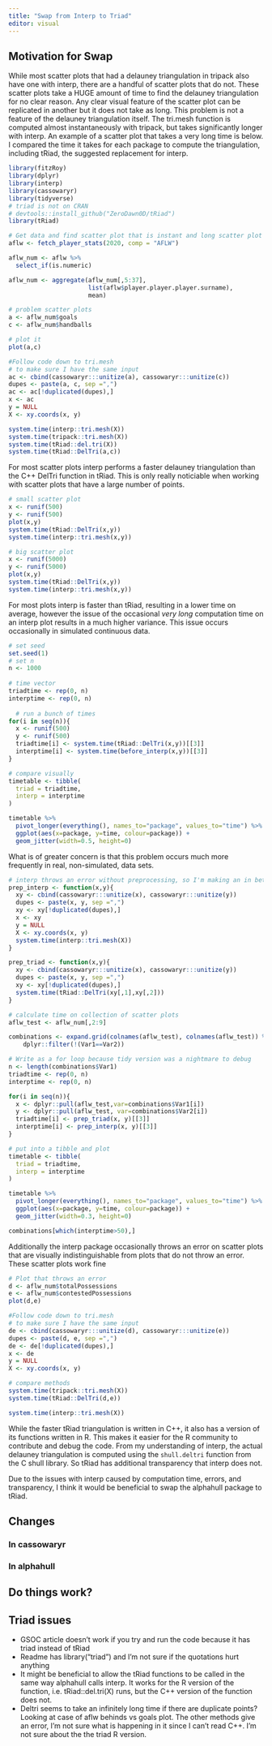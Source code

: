 ```yaml
---
title: "Swap from Interp to Triad"
editor: visual
---
```


## Motivation for Swap

While most scatter plots that had a delauney triangulation in tripack also have one with interp, there are a handful of scatter plots that do not. These scatter plots take a HUGE amount of time to find the delauney triangulation for no clear reason. Any clear visual feature of the scatter plot can be replicated in another but it does not take as long. This problem is not a feature of the delauney triangulation itself. The tri.mesh function is computed almost instantaneously with tripack, but takes significantly longer with interp. An example of a scatter plot that takes a very long time is below. I compared the time it takes for each package to compute the triangulation, including tRiad, the suggested replacement for interp.

```r
library(fitzRoy)
library(dplyr)
library(interp)
library(cassowaryr)
library(tidyverse)
# triad is not on CRAN
# devtools::install_github("ZeroDawn0D/tRiad")
library(tRiad)

# Get data and find scatter plot that is instant and long scatter plot
aflw <- fetch_player_stats(2020, comp = "AFLW")

aflw_num <- aflw %>%
  select_if(is.numeric)

aflw_num <- aggregate(aflw_num[,5:37],
                      list(aflw$player.player.player.surname),
                      mean)

# problem scatter plots
a <- aflw_num$goals
c <- aflw_num$handballs

# plot it
plot(a,c)

#Follow code down to tri.mesh 
# to make sure I have the same input
ac <- cbind(cassowaryr:::unitize(a), cassowaryr:::unitize(c))
dupes <- paste(a, c, sep =",")
ac <- ac[!duplicated(dupes),]
x <- ac
y = NULL
X <- xy.coords(x, y)

system.time(interp::tri.mesh(X))
system.time(tripack::tri.mesh(X))
system.time(tRiad::del.tri(X))
system.time(tRiad::DelTri(a,c))
```

For most scatter plots interp performs a faster delauney triangulation than the C++ DelTri function in tRiad. This is only really noticiable when working with scatter plots that have a large number of points.

```r
# small scatter plot
x <- runif(500)
y <- runif(500)
plot(x,y)
system.time(tRiad::DelTri(x,y))
system.time(interp::tri.mesh(x,y))

# big scatter plot
x <- runif(5000)
y <- runif(5000)
plot(x,y)
system.time(tRiad::DelTri(x,y))
system.time(interp::tri.mesh(x,y))
```

For most plots interp is faster than tRiad, resulting in a lower time on average, however the issue of the occasional *very long* computation time on an interp plot results in a much higher variance. This issue occurs occasionally in simulated continuous data.

```r
# set seed
set.seed(1)
# set n
n <- 1000
  
# time vector
triadtime <- rep(0, n)
interptime <- rep(0, n)
  
  # run a bunch of times
for(i in seq(n)){
  x <- runif(500)
  y <- runif(500)
  triadtime[i] <- system.time(tRiad::DelTri(x,y))[[3]]
  interptime[i] <- system.time(before_interp(x,y))[[3]]
}

# compare visually
timetable <- tibble(
  triad = triadtime,
  interp = interptime
) 

timetable %>%
  pivot_longer(everything(), names_to="package", values_to="time") %>%
  ggplot(aes(x=package, y=time, colour=package)) +
  geom_jitter(width=0.5, height=0)

```

What is of greater concern is that this problem occurs much more frequently in real, non-simulated, data sets.

```r
# interp throws an error without preprocessing, so I'm making an in between function
prep_interp <- function(x,y){
  xy <- cbind(cassowaryr:::unitize(x), cassowaryr:::unitize(y))
  dupes <- paste(x, y, sep =",")
  xy <- xy[!duplicated(dupes),]
  x <- xy
  y = NULL
  X <- xy.coords(x, y)
  system.time(interp::tri.mesh(X))
}

prep_triad <- function(x,y){
  xy <- cbind(cassowaryr:::unitize(x), cassowaryr:::unitize(y))
  dupes <- paste(x, y, sep =",")
  xy <- xy[!duplicated(dupes),]
  system.time(tRiad::DelTri(xy[,1],xy[,2]))
}

# calculate time on collection of scatter plots
aflw_test <- aflw_num[,2:9]

combinations <- expand.grid(colnames(aflw_test), colnames(aflw_test)) %>%
    dplyr::filter(!(Var1==Var2))

# Write as a for loop because tidy version was a nightmare to debug
n <- length(combinations$Var1)
triadtime <- rep(0, n)
interptime <- rep(0, n)

for(i in seq(n)){
  x <- dplyr::pull(aflw_test,var=combinations$Var1[i])
  y <- dplyr::pull(aflw_test, var=combinations$Var2[i])
  triadtime[i] <- prep_triad(x, y)[[3]]
  interptime[i] <- prep_interp(x, y)[[3]]
}

# put into a tibble and plot
timetable <- tibble(
  triad = triadtime,
  interp = interptime
) 

timetable %>%
  pivot_longer(everything(), names_to="package", values_to="time") %>%
  ggplot(aes(x=package, y=time, colour=package)) +
  geom_jitter(width=0.3, height=0)

combinations[which(interptime>50),]
```

Additionally the interp package occasionally throws an error on scatter plots that are visually indistinguishable from plots that do not throw an error. These scatter plots work fine 

```r
# Plot that throws an error
d <- aflw_num$totalPossessions
e <- aflw_num$contestedPossessions
plot(d,e)

#Follow code down to tri.mesh 
# to make sure I have the same input
de <- cbind(cassowaryr:::unitize(d), cassowaryr:::unitize(e))
dupes <- paste(d, e, sep =",")
de <- de[!duplicated(dupes),]
x <- de
y = NULL
X <- xy.coords(x, y)

# compare methods
system.time(tripack::tri.mesh(X))
system.time(tRiad::DelTri(d,e))
```

```r
system.time(interp::tri.mesh(X))
```
While the faster tRiad triangulation is written in C++, it also has a version of its functions written in R. This makes it easier for the R community to contribute and debug the code. From my understanding of interp, the actual delauney triangulation is computed using the `shull.deltri` function from the C shull library. So tRiad has additional transparency that interp does not.

Due to the issues with interp caused by computation time, errors, and transparency, I think it would be beneficial to swap the alphahull package to tRiad.

## Changes

### In cassowaryr

### In alphahull

## Do things work?

## Triad issues

-   GSOC article doesn't work if you try and run the code because it has triad instead of tRiad
-   Readme has library("triad") and I'm not sure if the quotations hurt anything
-   It might be beneficial to allow the tRiad functions to be called in the same way alphahull calls interp. It works for the R version of the function, i.e. tRiad::del.tri(X) runs, but the C++ version of the function does not.
- Deltri seems to take an infinitely long time if there are duplicate points? Looking at case of aflw behinds vs goals plot. The other methods give an error, I'm not sure what is happening in it since I can't read C++. I'm not sure about the the triad R version.